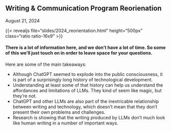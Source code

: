 
## Writing & Communication Program Reorienation

August 21, 2024

{{< revealjs file="slides/2024_reorientation.html" height="500px" class="ratio ratio-16x9" >}}

#### There is a lot of information here, and we don't have a lot of time. So some of this we'll just touch on in order to leave space for your questions.

Here are some of the main takeaways:

* Although ChatGPT seemed to explode into the public consciousness, it is part of a surprisingly long history of technological development.
* Understanding at least some of that history can help us understand the affordances and limitations of LLMs. They kind of seem like magic, but they're not. 
* ChatGPT and other LLMs are also part of the inextricable relationship between writing and technology, which doesn't mean that they don't present their own problems and challenges.
* Research is showing that the writing produced by LLMs don't much look like human writing in a number of important ways.